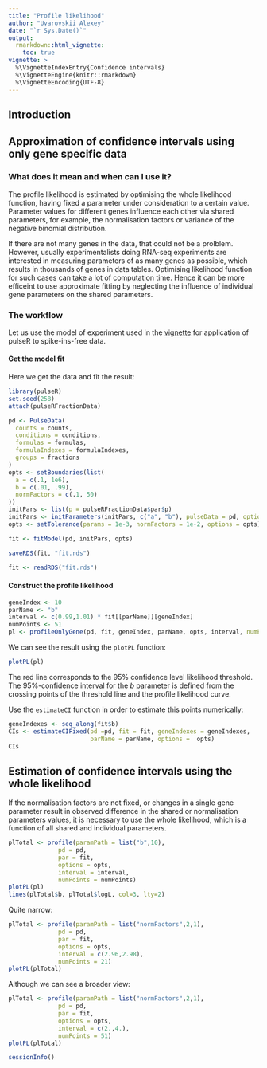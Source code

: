 ```yaml
---
title: "Profile likelihood"
author: "Uvarovskii Alexey"
date: "`r Sys.Date()`"
output: 
  rmarkdown::html_vignette:
    toc: true
vignette: >
  %\VignetteIndexEntry{Confidence intervals}
  %\VignetteEngine{knitr::rmarkdown}
  %\VignetteEncoding{UTF-8}
---
```


## Introduction



## Approximation of confidence intervals using only gene specific data

### What does it mean and when can I use it?

The profile likelihood is estimated by optimising  the whole 
likelihood function, having fixed a parameter under consideration to a 
certain value. Parameter values for different genes influence each other via 
shared parameters, for example, the normalisation factors or variance of the
negative binomial distribution.

If there are not many genes in the data, that could not be a prolblem.
However, usually experimentalists doing RNA-seq experiments are interested 
in measuring parameters of  as many genes as possible, which results in 
thousands of genes in data tables.  Optimising likelihood function for 
such cases can take a lot of computation time.
Hence it can be more efficeint to use approximate fitting by neglecting
the influence of individual gene parameters on the shared parameters.

### The workflow 

Let us use the model of experiment used in the [vignette](fit-fractions.html)
for application  of pulseR to spike-ins-free data.

#### Get the model fit

Here we get the data and fit the result:

```r
library(pulseR)
set.seed(258)
attach(pulseRFractionData)
```

```r
pd <- PulseData(
  counts = counts,
  conditions = conditions,
  formulas = formulas,
  formulaIndexes = formulaIndexes,
  groups = fractions
)
opts <- setBoundaries(list(
  a = c(.1, 1e6),
  b = c(.01, .99),
  normFactors = c(.1, 50)
))
initPars <- list(p = pulseRFractionData$par$p)
initPars <- initParameters(initPars, c("a", "b"), pulseData = pd, options = opts)
opts <- setTolerance(params = 1e-3, normFactors = 1e-2, options = opts)

```

```r
fit <- fitModel(pd, initPars, opts)
```

```r
saveRDS(fit, "fit.rds")
```
```r
fit <- readRDS("fit.rds")
```


#### Construct the profile likelihood

```r
geneIndex <- 10
parName <- "b"
interval <- c(0.99,1.01) * fit[[parName]][geneIndex]
numPoints <- 51
pl <- profileOnlyGene(pd, fit, geneIndex, parName, opts, interval, numPoints = numPoints)
```

We can see the result using the `plotPL` function:

```r
plotPL(pl)
```

The red line corresponds to the 95% confidence level likelihood threshold.
The 95%-confidence interval for the $b$ parameter is defined from the 
crossing points of the threshold line and the profile likelihood curve.

Use the `estimateCI` function in order to estimate this points numerically:

```r
geneIndexes <- seq_along(fit$b)
CIs <- estimateCIFixed(pd =pd, fit = fit, geneIndexes = geneIndexes, 
                       parName = parName, options =  opts) 
CIs
```

## Estimation of confidence intervals using the whole likelihood

If the normalisation factors are not fixed, or changes in a single gene parameter
result in observed difference in the shared or normalisation parameters values,
it is necessary to use the whole likelihood, which is a function of all shared and
individual parameters.

```r
plTotal <- profile(paramPath = list("b",10),
              pd = pd, 
              par = fit,
              options = opts,
              interval = interval,
              numPoints = numPoints)
plotPL(pl)
lines(plTotal$b, plTotal$logL, col=3, lty=2)
```

Quite narrow:
```r
plTotal <- profile(paramPath = list("normFactors",2,1),
              pd = pd, 
              par = fit,
              options = opts,
              interval = c(2.96,2.98),
              numPoints = 21)
plotPL(plTotal)

```

Although we can see a broader view:

```r
plTotal <- profile(paramPath = list("normFactors",2,1),
              pd = pd, 
              par = fit,
              options = opts,
              interval = c(2.,4.),
              numPoints = 51)
plotPL(plTotal)

```

```r
sessionInfo()
```

